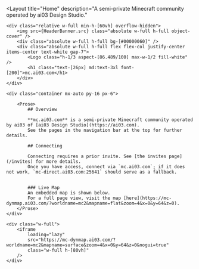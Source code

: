 ---
---


<Layout
	title="Home"
	description="A semi-private Minecraft community operated by ai03 Design Studio."
>


	<div class="relative w-full min-h-[60vh] overflow-hidden">
		<img src={HeaderBanner.src} class="absolute w-full h-full object-cover" />
		<div class="absolute w-full h-full bg-[#00000060]" />
		<div class="absolute w-full h-full flex flex-col justify-center items-center text-white gap-7">
			<Logo class="h-1/3 aspect-[86.489/100] max-w-1/2 fill-white" />
			<h1 class="text-[26px] md:text-3xl font-[200]">mc.ai03.com</h1>
		</div>
	</div>

	<div class="container mx-auto py-16 px-6">

		<Prose>
			## Overview

			**mc.ai03.com** is a semi-private Minecraft community operated by ai03 of [ai03 Design Studio](https://ai03.com).  
			See the pages in the navigation bar at the top for further details.  

			## Connecting

			Connecting requires a prior invite. See [the invites page](/invites) for more details.  
			Once you have access, connect via `mc.ai03.com`; if it does not work, `mc-direct.ai03.com:25641` should serve as a fallback.  


			### Live Map
			An embedded map is shown below.  
			For a full page view, visit the map [here](https://mc-dynmap.ai03.com/?worldname=mc2&mapname=flat&zoom=4&x=0&y=64&z=0).
		</Prose>
	</div>

	<div class="w-full">
		<iframe 
			loading="lazy"
			src="https://mc-dynmap.ai03.com/?worldname=mc2&mapname=surface&zoom=4&x=0&y=64&z=0&nogui=true" 
			class="w-full h-[80vh]"
		/>
	</div>

</Layout>
